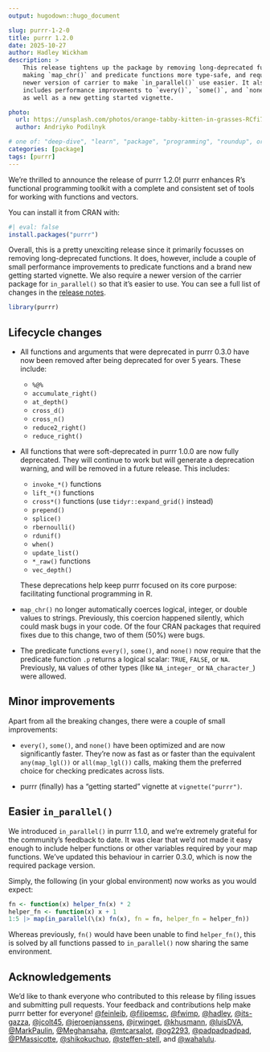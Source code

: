 ```yaml
---
output: hugodown::hugo_document

slug: purrr-1-2-0
title: purrr 1.2.0
date: 2025-10-27
author: Hadley Wickham
description: >
    This release tightens up the package by removing long-deprecated functions, 
    making `map_chr()` and predicate functions more type-safe, and requiring a
    newer version of carrier to make `in_parallel()` use easier. It also 
    includes performance improvements to `every()`, `some()`, and `none()`, 
    as well as a new getting started vignette.

photo:
  url: https://unsplash.com/photos/orange-tabby-kitten-in-grasses-RCfi7vgJjUY
  author: Andriyko Podilnyk

# one of: "deep-dive", "learn", "package", "programming", "roundup", or "other"
categories: [package] 
tags: [purrr]
---
```


<!--
TODO:
* [x] Look over / edit the post's title in the yaml
* [x] Edit (or delete) the description; note this appears in the Twitter card
* [x] Pick category and tags (see existing with `hugodown::tidy_show_meta()`)
* [x] Find photo & update yaml metadata
* [x] Create `thumbnail-sq.jpg`; height and width should be equal
* [x] Create `thumbnail-wd.jpg`; width should be >5x height
* [x] `hugodown::use_tidy_thumbnails()`
* [x] Add intro sentence, e.g. the standard tagline for the package
* [ ] `usethis::use_tidy_thanks()`
-->

We're thrilled to announce the release of purrr 1.2.0! purrr enhances R's functional programming toolkit with a complete and consistent set of tools for working with functions and vectors.

You can install it from CRAN with:

```r
#| eval: false
install.packages("purrr")
```

Overall, this is a pretty unexciting release since it primarily focusses on removing long-deprecated functions.
It does, however, include a couple of small performance improvements to predicate functions and a brand new getting started vignette.
We also require a newer version of the carrier package for `in_parallel()` so that it's easier to use.
You can see a full list of changes in the [release notes](https://github.com/tidyverse/purrr/releases/tag/v1.2.0).

```r
library(purrr)
```

## Lifecycle changes

* All functions and arguments that were deprecated in purrr 0.3.0 have now been removed after being deprecated for over 5 years. These include:

  - `%@%`
  - `accumulate_right()`
  - `at_depth()`
  - `cross_d()`
  - `cross_n()`
  - `reduce2_right()`
  - `reduce_right()`

* All functions that were soft-deprecated in purrr 1.0.0 are now fully deprecated. They will continue to work but will generate a deprecation warning, and will be removed in a future release. This includes:

  - `invoke_*()` functions
  - `lift_*()` functions  
  - `cross*()` functions (use `tidyr::expand_grid()` instead)
  - `prepend()`
  - `splice()`
  - `rbernoulli()`
  - `rdunif()`
  - `when()`
  - `update_list()`
  - `*_raw()` functions
  - `vec_depth()`

  These deprecations help keep purrr focused on its core purpose: facilitating functional programming in R.

* `map_chr()` no longer automatically coerces logical, integer, or double values to strings. Previously, this coercion happened silently, which could mask bugs in your code. Of the four CRAN packages that required fixes due to this change, two of them (50%) were bugs.

*  The predicate functions `every()`, `some()`, and `none()` now require that the predicate function `.p` returns a logical scalar: `TRUE`, `FALSE`, or `NA`. Previously, `NA` values of other types (like `NA_integer_` or `NA_character_`) were allowed.

## Minor improvements

Apart from all the breaking changes, there were a couple of small improvements:

* `every()`, `some()`, and `none()` have been optimized and are now significantly faster. They're now as fast as or faster than the equivalent `any(map_lgl())` or `all(map_lgl())` calls, making them the preferred choice for checking predicates across lists.

* purrr (finally) has a "getting started" vignette at `vignette("purrr")`.

## Easier `in_parallel()`

We introduced `in_parallel()` in purrr 1.1.0, and we're extremely grateful for the community's feedback to date.
It was clear that we'd not made it easy enough to include helper functions or other variables required by your map functions.
We've updated this behaviour in carrier 0.3.0, which is now the required package version.

Simply, the following (in your global environment) now works as you would expect:
```r
fn <- function(x) helper_fn(x) * 2
helper_fn <- function(x) x + 1
1:5 |> map(in_parallel(\(x) fn(x), fn = fn, helper_fn = helper_fn))
```
Whereas previously, `fn()` would have been unable to find `helper_fn()`, this is solved by all functions passed to `in_parallel()` now sharing the same environment.

## Acknowledgements

We'd like to thank everyone who contributed to this release by filing issues and submitting pull requests. Your feedback and contributions help make purrr better for everyone! [&#x0040;feinleib](https://github.com/feinleib), [&#x0040;filipemsc](https://github.com/filipemsc), [&#x0040;fwimp](https://github.com/fwimp), [&#x0040;hadley](https://github.com/hadley), [&#x0040;its-gazza](https://github.com/its-gazza), [&#x0040;jcolt45](https://github.com/jcolt45), [&#x0040;jeroenjanssens](https://github.com/jeroenjanssens), [&#x0040;jrwinget](https://github.com/jrwinget), [&#x0040;khusmann](https://github.com/khusmann), [&#x0040;luisDVA](https://github.com/luisDVA), [&#x0040;MarkPaulin](https://github.com/MarkPaulin), [&#x0040;Meghansaha](https://github.com/Meghansaha), [&#x0040;mtcarsalot](https://github.com/mtcarsalot), [&#x0040;og2293](https://github.com/og2293), [&#x0040;padpadpadpad](https://github.com/padpadpadpad), [&#x0040;PMassicotte](https://github.com/PMassicotte), [&#x0040;shikokuchuo](https://github.com/shikokuchuo), [&#x0040;steffen-stell](https://github.com/steffen-stell), and [&#x0040;wahalulu](https://github.com/wahalulu).
